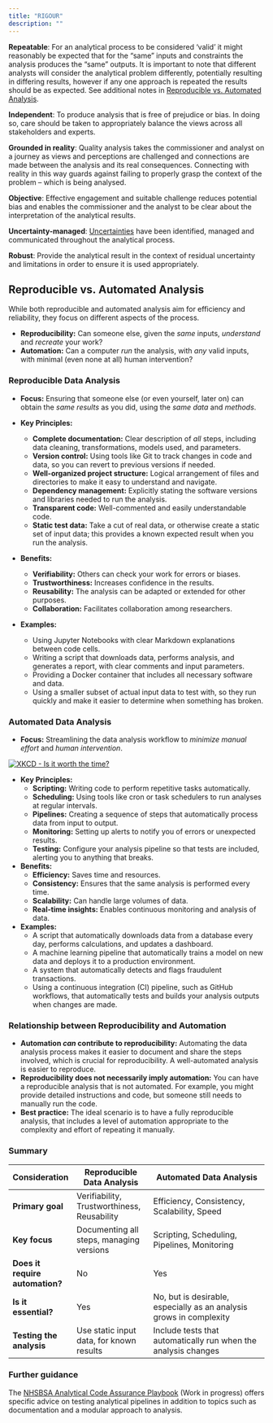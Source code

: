 ```yaml
---
title: "RIGOUR"
description: ""
---
```


**Repeatable**: For an analytical process to be considered ‘valid’ it might reasonably be expected that for the “same” inputs and constraints the analysis produces the “same” outputs. It is important to note that different analysts will consider the analytical problem differently, potentially resulting in differing results, however if any one approach is repeated the results should be as expected. See additional notes in [Reproducible vs. Automated Analysis](/guidance/12-RIGOUR.qmd#reproducible-vs.-automated-analysis).

**Independent**: To produce analysis that is free of prejudice or bias. In doing so, care should be taken to appropriately balance the views across all stakeholders and experts.  

**Grounded in reality**: Quality analysis takes the commissioner and analyst on a journey as views and perceptions are challenged and connections are made between the analysis and its real consequences. Connecting with reality in this way guards against failing to properly grasp the context of the problem – which is being analysed.  

**Objective**: Effective engagement and suitable challenge reduces potential bias and enables the commissioner and the analyst to be clear about the interpretation of the analytical results.  

**Uncertainty-managed**: [Uncertainties](/guidance/14-uncertainty.qmd) have been identified, managed and communicated throughout the analytical process.  

**Robust**: Provide the analytical result in the context of residual uncertainty and limitations in order to ensure it is used appropriately.


## Reproducible vs. Automated Analysis

While both reproducible and automated analysis aim for efficiency and reliability, they focus on different aspects of the process.

*   **Reproducibility:** Can someone else, given the *same* inputs, *understand* and *recreate* your work?
*   **Automation:** Can a computer *run* the analysis, with *any* valid inputs, with minimal (even none at all) human intervention?

### Reproducible Data Analysis

*   **Focus:** Ensuring that someone else (or even yourself, later on) can obtain the *same results* as you did, using the *same data* and *methods*.

*   **Key Principles:**
    *   **Complete documentation:** Clear description of *all* steps, including data cleaning, transformations, models used, and parameters.
    *   **Version control:** Using tools like Git to track changes in code and data, so you can revert to previous versions if needed.
    *   **Well-organized project structure:** Logical arrangement of files and directories to make it easy to understand and navigate.
    *   **Dependency management:** Explicitly stating the software versions and libraries needed to run the analysis.
    *   **Transparent code:** Well-commented and easily understandable code.
    *   **Static test data:** Take a cut of real data, or otherwise create a static set of input data; this provides a known expected result when you run the analysis.

*   **Benefits:**
    *   **Verifiability:** Others can check your work for errors or biases.
    *   **Trustworthiness:** Increases confidence in the results.
    *   **Reusability:** The analysis can be adapted or extended for other purposes.
    *   **Collaboration:** Facilitates collaboration among researchers.

*   **Examples:**
    *   Using Jupyter Notebooks with clear Markdown explanations between code cells.
    *   Writing a script that downloads data, performs analysis, and generates a report, with clear comments and input parameters.
    *   Providing a Docker container that includes all necessary software and data.
    *   Using a smaller subset of actual input data to test with, so they run quickly and make it easier to determine when something has broken.

### Automated Data Analysis

*   **Focus:** Streamlining the data analysis workflow to *minimize manual effort* and *human intervention*.

::: {.callout-note title="Is it worth the time to automate?"}
[![](https://imgs.xkcd.com/comics/is_it_worth_the_time.png "XKCD - Is it worth the time?")](https://xkcd.com/1205/)
:::

*   **Key Principles:**
    *   **Scripting:** Writing code to perform repetitive tasks automatically.
    *   **Scheduling:** Using tools like cron or task schedulers to run analyses at regular intervals.
    *   **Pipelines:** Creating a sequence of steps that automatically process data from input to output.
    *   **Monitoring:** Setting up alerts to notify you of errors or unexpected results.
    *   **Testing:** Configure your analysis pipeline so that tests are included, alerting you to anything that breaks.

*   **Benefits:**
    *   **Efficiency:** Saves time and resources.
    *   **Consistency:** Ensures that the same analysis is performed every time.
    *   **Scalability:** Can handle large volumes of data.
    *   **Real-time insights:** Enables continuous monitoring and analysis of data.

*   **Examples:**
    *   A script that automatically downloads data from a database every day, performs calculations, and updates a dashboard.
    *   A machine learning pipeline that automatically trains a model on new data and deploys it to a production environment.
    *   A system that automatically detects and flags fraudulent transactions.
    *   Using a continuous integration (CI) pipeline, such as GitHub workflows, that automatically tests and builds your analysis outputs when changes are made.

### Relationship between Reproducibility and Automation

*   **Automation *can* contribute to reproducibility:** Automating the data analysis process makes it easier to document and share the steps involved, which is crucial for reproducibility. A well-automated analysis is easier to reproduce.
*   **Reproducibility does not necessarily imply automation:** You can have a reproducible analysis that is not automated. For example, you might provide detailed instructions and code, but someone still needs to manually run the code.
*   **Best practice:** The ideal scenario is to have a fully reproducible analysis, that includes a level of automation appropriate to the complexity and effort of repeating it manually.

### Summary

| Consideration                   | Reproducible Data Analysis                  | Automated Data Analysis                                             |
|---------------------------------|---------------------------------------------|---------------------------------------------------------------------|
| **Primary goal**                | Verifiability, Trustworthiness, Reusability | Efficiency, Consistency, Scalability, Speed                         |
| **Key focus**                   | Documenting all steps, managing versions    | Scripting, Scheduling, Pipelines, Monitoring                        |
| **Does it require automation?** | No                                          | Yes                                                                 |
| **Is it essential?**            | Yes                                         | No, but is desirable, especially as an analysis grows in complexity |
| **Testing the analysis**        | Use static input data, for known results    | Include tests that automatically run when the analysis changes      |

### Further guidance

The [NHSBSA Analytical Code Assurance Playbook](https://nhsbsa-data-analytics.github.io/nhsbsa-analytical-code-assurance-playbook) (Work in progress) offers specific advice on testing analytical pipelines in addition to topics such as documentation and a modular approach to analysis.
